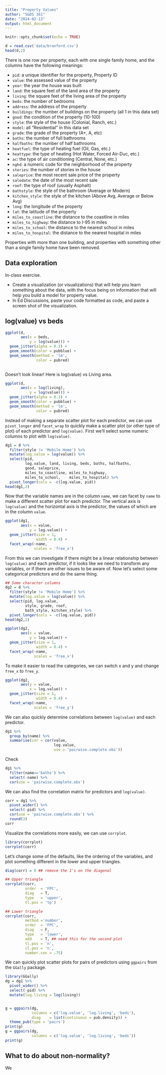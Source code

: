 ```yaml
---
title: "Property Values"
author: "S&DS 361"
date: "2024-02-13"
output: html_document
---
```


```r
knitr::opts_chunk$set(echo = TRUE)
```

```r
d = read.csv('data/branford.csv')
head(d,2)
```
There is one row per property, each with one single family home, and the columns have the following meanings:

- `pid`: a unique identifier for the property, Property ID
- `value`: the assessed value of the property
- `year`: the year the house was built
- `land`: the square feet of the land area of the property
- `living`: the square feet of the living area of the property
- `beds`: the number of bedrooms
- `address`: the address of the property
- `buildings`: the number of buildings on the property (all 1 in this data set)
- `good`: the condition of the property (10-100)
- `style`: the style of the house (Colonial, Ranch, etc.)
- `model`: all "Residential" in this data set
- `grade`: the grade of the property (A+, A, etc)
- `baths`: the number of full bathrooms
- `halfbaths`: the number of half bathrooms
- `heatfuel`: the type of heating fuel (Oil, Gas, etc.)
- `heattype`: the type of heating (Hot Water, Forced Air-Duc, etc.)
- `ac`: the type of air conditioning (Central, None, etc.)
- `nghd`: a numeric code for the neighborhood of the property
- `stories`: the number of stories in the house
- `saleprice`: the most recent sale price of the property
- `saledate`: the date of the most recent sale
- `roof`: the type of roof (usually Asphalt)
- `bathstyle`: the style of the bathroom (Average or Modern)
- `kitchen_style`: the style of the kitchen (Above Avg, Average or Below Avg)
- `long`: the longitude of the property
- `lat`: the latitude of the property
- `miles_to_coastline`: the distance to the coastline in miles
- `miles_to_highway`: the distance to I-95 in miles
- `miles_to_school`: the distance to the nearest school in miles
- `miles_to_hospital`: the distance to the nearest hospital in miles

Properties with more than one building, and properties with something other than a single family home have been removed. 

## Data exploration

In-class exercise. 

- Create a visualization (or visualizations) that will help you learn something about the data, with the focus being on information that will help you build a model for property value. 
- In Ed Discussions, paste your code formatted as code, and paste a screen shot of the visualization. 

## log(value) vs beds

```r
ggplot(d, 
       aes(x = beds, 
           y = log(value))) + 
  geom_jitter(alpha = 0.3) + 
  geom_smooth(color = pubblue) +
  geom_smooth(method = 'lm', 
              color = pubred)
  
```
Doesn't look linear!  Here is log(value) vs Living area.

```r
ggplot(d, 
       aes(x = log(living), 
           y = log(value))) + 
  geom_jitter(alpha = 0.3) + 
  geom_smooth(color = pubblue) +
  geom_smooth(method = 'lm', 
              color = pubred)

```

Instead of making a separate scatter plot for each predictor, we can use `pivot_longer` and `facet_wrap` to quickly make a scatter plot (or other type of plot) of each predictor and `log(value)`. First we'll select some numeric columns to plot with `log(value)`.

```r
dg1 = d %>%
  filter(style != 'Mobile Home') %>%
  mutate(log.value = log(value)) %>%
  select(pid, 
         log.value, land, living, beds, baths, halfbaths,
         good, saleprice, 
         miles_to_coastline, miles_to_highway, 
         miles_to_school,    miles_to_hospital) %>%
  pivot_longer(cols = -c(log.value, pid))
head(dg1,2)

```

Now that the variable names are in the column `name`, we can facet by `name` to make a different scatter plot for each predictor. The vertical axis is `log(value)` and the horizontal axis is the predictor, the values of which are in the column `value`.

```r
ggplot(dg1, 
       aes(x = value, 
           y = log.value)) + 
  geom_jitter(size = 1, 
              width = 0.4) + 
  facet_wrap(~name, 
             scales = 'free_x')

```

From this we can investigate if there might be a linear relationship between `log(value)` and each predictor, if it looks like we need to transform any variables, or if there are other issues to be aware of. Now let's select some categorical predictors and do the same thing. 

```r
## Some character columns
dg2 = d %>%
  filter(style != 'Mobile Home') %>%
  mutate(log.value = log(value)) %>%
  select(pid, log.value, 
         style, grade, roof, 
         bath_style, kitchen_style) %>%
  pivot_longer(cols = -c(log.value, pid))
head(dg2,2)

```

```r
ggplot(dg2, 
       aes(x = value, 
           y = log.value)) + 
  geom_jitter(size = 1, 
              width = 0.4) + 
  facet_wrap(~name, 
             scales = 'free_x')

```

To make it easier to read the categories, we can switch x and y and change `free_x` to `free_y`. 


```r
ggplot(dg2, 
       aes(y = value, 
           x = log.value)) + 
  geom_jitter(size = 1, 
              width = 0.4) + 
  facet_wrap(~name, 
             scales = 'free_y') 
```

We can also quickly determine correlations between `log(value)` and each predictor. 

```r
dg1 %>%
  group_by(name) %>%
  summarise(cor = cor(value, 
                      log.value, 
                      use = 'pairwise.complete.obs'))
```

Check 

```r
dg1 %>% 
  filter(name=='baths') %>% 
  select(-name) %>% 
  cor(use = 'pairwise.complete.obs')
```

We can also find the correlation matrix for predictors and `log(value)`.

```r
corr = dg1 %>% 
  pivot_wider() %>%
  select(-pid) %>%
  cor(use = 'pairwise.complete.obs') %>% 
  round(3)
corr
```

Visualize the correlations more easily, we can use `corrplot`. 

```R
library(corrplot)
corrplot(corr)
```

Let's change some of the defaults, like the ordering of the variables, and plot something different in the lower and upper triangles. 

```r
diag(corr) = 0 ## remove the 1's on the diagonal

## Upper triangle
corrplot(corr, 
         order  = 'FPC', 
         diag   = T, 
         type   = 'upper', 
         tl.pos = 'tp')

## Lower triangle
corrplot(corr, 
         method ='number', 
         order  = 'FPC', 
         diag   = F, 
         type   = 'lower', 
         add    = T, ## need this for the second plot
         tl.pos = 'n',  
         cl.pos = 'n', 
         number.cex = .75)


```

We can quickly plot scatter plots for pairs of predictors using `ggpairs` from the `GGally` package.

```r
library(GGally)
dg = dg1 %>%
  pivot_wider() %>% 
  select(-pid) %>%
  mutate(log.living = log(living))


g = ggpairs(dg, 
            columns = c('log.value', 'log.living', 'beds'),
            diag    = list(continuous = pub.density)) +
  theme_pub(type = 'pairs')
print(g)
g = ggpairs(dg, 
            columns = c('log.value', 'log.living', 'beds')) 
print(g)
```

## What to do about non-normality? 

We 

